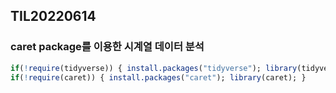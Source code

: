 ## TIL20220614

### caret package를 이용한 시계열 데이터 분석 

```r
if(!require(tidyverse)) { install.packages("tidyverse"); library(tidyverse); }
if(!require(caret)) { install.packages("caret"); library(caret); }
```

```r

```

